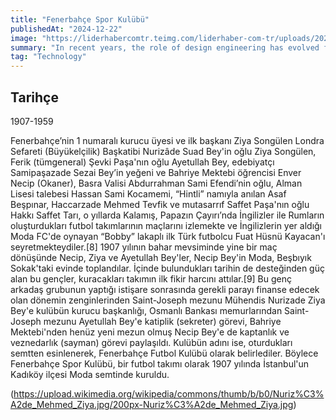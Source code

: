 ```yaml
---
title: "Fenerbahçe Spor Kulübü"
publishedAt: "2024-12-22"
image: "https://liderhabercomtr.teimg.com/liderhaber-com-tr/uploads/2024/01/fenerbahce-7.webp"
summary: "In recent years, the role of design engineering has evolved from a specialized niche to a critical component in the development of innovative products and solutions."
tag: "Technology"
---
```


 
## Tarihçe

1907-1959

Fenerbahçe’nin 1 numaralı kurucu üyesi ve ilk başkanı Ziya Songülen
Londra Sefareti (Büyükelçilik) Başkatibi Nurizâde Suad Bey'in oğlu Ziya Songülen, Ferik (tümgeneral) Şevki Paşa'nın oğlu Ayetullah Bey, edebiyatçı Samipaşazade Sezai Bey’in yeğeni ve Bahriye Mektebi öğrencisi Enver Necip (Okaner), Basra Valisi Abdurrahman Sami Efendi’nin oğlu, Alman Lisesi talebesi Hassan Sami Kocamemi, “Hintli” namıyla anılan Asaf Beşpınar, Haccarzade Mehmed Tevfik ve mutasarrıf Saffet Paşa'nın oğlu Hakkı Saffet Tarı, o yıllarda Kalamış, Papazın Çayırı’nda İngilizler ile Rumların oluşturdukları futbol takımlarının maçlarını izlemekte ve İngilizlerin yer aldığı Moda FC'de oynayan “Bobby” lakaplı ilk Türk futbolcu Fuat Hüsnü Kayacan'ı seyretmekteydiler.[8] 1907 yılının bahar mevsiminde yine bir maç dönüşünde Necip, Ziya ve Ayetullah Bey'ler, Necip Bey'in Moda, Beşbıyık Sokak'taki evinde toplandılar. İçinde bulundukları tarihin de desteğinden güç alan bu gençler, kuracakları takımın ilk fikir harcını attılar.[9] Bu genç arkadaş grubunun yaptığı istişare sonrasında gerekli parayı finanse edecek olan dönemin zenginlerinden Saint-Joseph mezunu Mühendis Nurizade Ziya Bey'e kulübün kurucu başkanlığı, Osmanlı Bankası memurlarından Saint-Joseph mezunu Ayetullah Bey'e katiplik (sekreter) görevi, Bahriye Mektebi'nden henüz yeni mezun olmuş Necip Bey'e de kaptanlık ve veznedarlık (sayman) görevi paylaşıldı. Kulübün adını ise, oturdukları semtten esinlenerek, Fenerbahçe Futbol Kulübü olarak belirlediler. Böylece Fenerbahçe Spor Kulübü, bir futbol takımı olarak 1907 yılında İstanbul'un Kadıköy ilçesi Moda semtinde kuruldu.

(https://upload.wikimedia.org/wikipedia/commons/thumb/b/b0/Nuriz%C3%A2de_Mehmed_Ziya.jpg/200px-Nuriz%C3%A2de_Mehmed_Ziya.jpg)